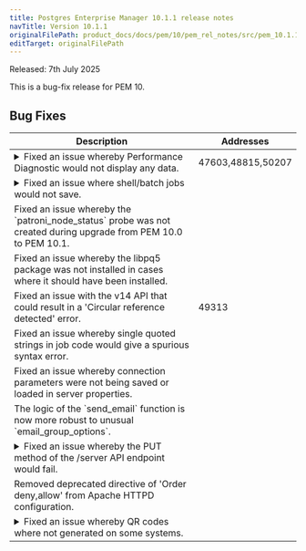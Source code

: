 ```yaml
---
title: Postgres Enterprise Manager 10.1.1 release notes
navTitle: Version 10.1.1
originalFilePath: product_docs/docs/pem/10/pem_rel_notes/src/pem_10.1.1_rel_notes.yml
editTarget: originalFilePath
---
```


Released: 7th July 2025

This is a bug-fix release for PEM 10.

## Bug Fixes

<table class="table w-100"><thead><tr><th>Description</th><th width="10%">Addresses</th></tr></thead><tbody>
<tr><td><details><summary>Fixed an issue whereby Performance Diagnostic would not display any data.</summary><hr/><p>A bug was preventing PEM from to connecting to the target server to collect data,
meaning that the Performance Diagnostics view would always be empty.
This has now been resolved and Performance Diagnostic works as intended.</p>
</details></td><td>47603,48815,50207</td></tr>
<tr><td><details><summary>Fixed an issue where shell/batch jobs would not save.</summary><hr/><p>Previously, PEM was incorrectly attempting to write a server ID to the backend database
when creating a shell/batch job. However, server ID is undefined in this case so the job
would not be saved and an error would be displayed.</p>
</details></td><td></td></tr>
<tr><td>Fixed an issue whereby the `patroni_node_status` probe was not created during upgrade from PEM 10.0 to PEM 10.1.</td><td></td></tr>
<tr><td>Fixed an issue whereby the libpq5 package was not installed in cases where it should have been installed.</td><td></td></tr>
<tr><td>Fixed an issue with the v14 API that could result in a 'Circular reference detected' error.</td><td>49313</td></tr>
<tr><td>Fixed an issue whereby single quoted strings in job code would give a spurious syntax error.</td><td></td></tr>
<tr><td>Fixed an issue whereby connection parameters were not being saved or loaded in server properties.</td><td></td></tr>
<tr><td>The logic of the `send_email` function is now more robust to unusual `email_group_options`.</td><td></td></tr>
<tr><td><details><summary>Fixed an issue whereby the PUT method of the /server API endpoint would fail.</summary><hr/><p>This issue resulted in an error <code>Driver.qtLiteral() missing 1 required positional argument: 'conn'</code>.</p>
</details></td><td></td></tr>
<tr><td>Removed deprecated directive of 'Order deny,allow' from Apache HTTPD configuration.</td><td></td></tr>
<tr><td><details><summary>Fixed an issue whereby QR codes where not generated on some systems.</summary><hr/><p>This issue was resolved by adding a dependency on the requisite <code>libjpeg</code> libraries for each system.</p>
</details></td><td></td></tr>
</tbody></table>


